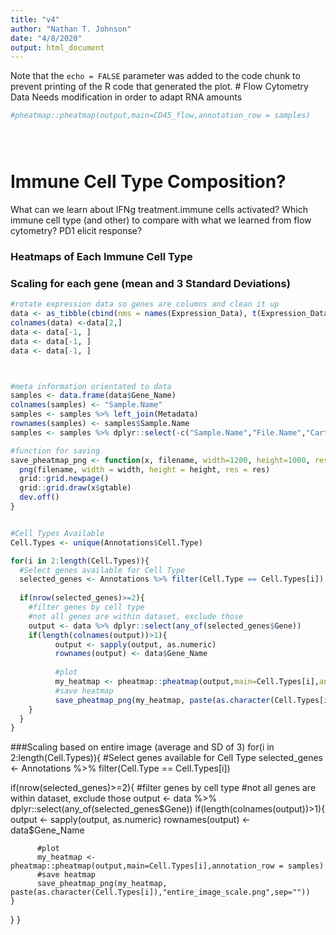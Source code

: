 ---
title: "v4"
author: "Nathan T. Johnson"
date: "4/8/2020"
output: html_document
---


Note that the `echo = FALSE` parameter was added to the code chunk to prevent printing of the R code that generated the plot.
# Flow Cytometry Data
Needs modification in order to adapt RNA amounts

```{r,echo=FALSE,message=FALSE}



#pheatmap::pheatmap(output,main=CD45_flow,annotation_row = samples)





```


# Immune Cell Type Composition?
What can we learn about IFNg treatment.immune cells activated?
Which immune cell type (and other) to compare with what we learned from flow cytometry?
PD1 elicit response?

### Heatmaps of Each Immune Cell Type


### Scaling for each gene (mean and 3 Standard Deviations)

```{r,message=FALSE,echo=FALSE}
#rotate expression data so genes are columns and clean it up
data <- as_tibble(cbind(nms = names(Expression_Data), t(Expression_Data)))
colnames(data) <-data[2,]
data <- data[-1, ]
data <- data[-1, ]
data <- data[-1, ]



#meta information orientated to data
samples <- data.frame(data$Gene_Name)
colnames(samples) <- "Sample.Name"
samples <- samples %>% left_join(Metadata)
rownames(samples) <- samples$Sample.Name
samples <- samples %>% dplyr::select(-c("Sample.Name","File.Name","Cartridge.ID","Lane.Number","Import.Date")) #remove unncessary colnames

#function for saving
save_pheatmap_png <- function(x, filename, width=1200, height=1000, res = 150) {
  png(filename, width = width, height = height, res = res)
  grid::grid.newpage()
  grid::grid.draw(x$gtable)
  dev.off()
}


#Cell Types Available
Cell.Types <- unique(Annotations$Cell.Type)

for(i in 2:length(Cell.Types)){
  #Select genes available for Cell Type
  selected_genes <- Annotations %>% filter(Cell.Type == Cell.Types[i])
  
  if(nrow(selected_genes)>=2){
    #filter genes by cell type
    #not all genes are within dataset, exclude those
    output <- data %>% dplyr::select(any_of(selected_genes$Gene)) 
    if(length(colnames(output))>1){
          output <- sapply(output, as.numeric)
          rownames(output) <- data$Gene_Name
          
          #plot
          my_heatmap <- pheatmap::pheatmap(output,main=Cell.Types[i],annotation_row = samples,scale="column")
          #save heatmap
          save_pheatmap_png(my_heatmap, paste(as.character(Cell.Types[i]),"gene_scaling.png",sep="")) 
    }
  }
}
```


###Scaling based on entire image (average and SD of 3)
for(i in 2:length(Cell.Types)){
  #Select genes available for Cell Type
  selected_genes <- Annotations %>% filter(Cell.Type == Cell.Types[i])
  
  if(nrow(selected_genes)>=2){
    #filter genes by cell type
    #not all genes are within dataset, exclude those
    output <- data %>% dplyr::select(any_of(selected_genes$Gene)) 
    if(length(colnames(output))>1){
          output <- sapply(output, as.numeric)
          rownames(output) <- data$Gene_Name
          
          #plot
          my_heatmap <- pheatmap::pheatmap(output,main=Cell.Types[i],annotation_row = samples)
          #save heatmap
          save_pheatmap_png(my_heatmap, paste(as.character(Cell.Types[i]),"entire_image_scale.png",sep="")) 
    }
  }
}




